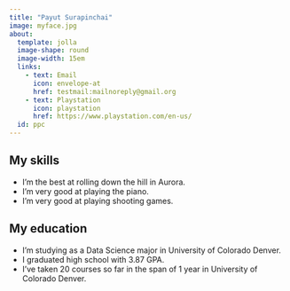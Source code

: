 ```yaml
---
title: "Payut Surapinchai"
image: myface.jpg
about: 
  template: jolla
  image-shape: round
  image-width: 15em
  links:
    - text: Email
      icon: envelope-at
      href: testmail:mailnoreply@gmail.org
    - text: Playstation
      icon: playstation
      href: https://www.playstation.com/en-us/
  id: ppc
---
```


:::{#ppc}
## My skills
- I'm the best at rolling down the hill in Aurora.
- I'm very good at playing the piano.
- I'm very good at playing shooting games.

## My education
- I'm studying as a Data Science major in University of Colorado Denver.
- I graduated high school with 3.87 GPA.
- I've taken 20 courses so far in the span of 1 year in University of Colorado Denver.
:::
